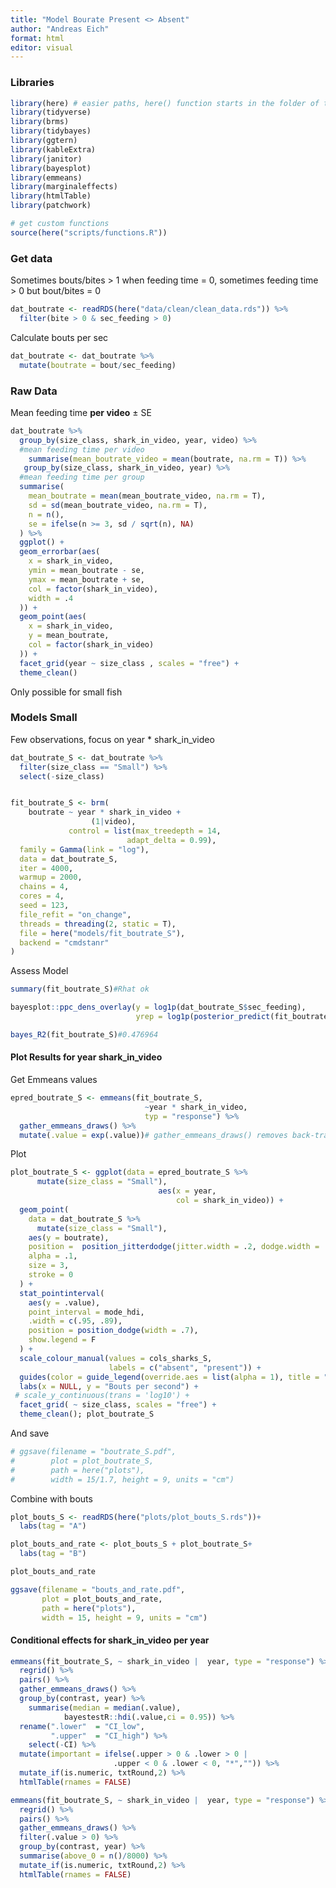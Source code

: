 ```yaml
---
title: "Model Bourate Present <> Absent"
author: "Andreas Eich"
format: html
editor: visual
---
```


### Libraries

```r
library(here) # easier paths, here() function starts in the folder of the RStudio project
library(tidyverse)
library(brms)
library(tidybayes)
library(ggtern)
library(kableExtra)
library(janitor)
library(bayesplot)
library(emmeans)
library(marginaleffects)
library(htmlTable)
library(patchwork)

# get custom functions
source(here("scripts/functions.R"))
```

### Get data

Sometimes bouts/bites \> 1 when feeding time = 0, sometimes feeding time \> 0 but bout/bites = 0

```r
dat_boutrate <- readRDS(here("data/clean/clean_data.rds")) %>% 
  filter(bite > 0 & sec_feeding > 0)
```

Calculate bouts per sec

```r
dat_boutrate <- dat_boutrate %>% 
  mutate(boutrate = bout/sec_feeding)
```

### Raw Data

Mean feeding time **per video** ± SE

```r
dat_boutrate %>%
  group_by(size_class, shark_in_video, year, video) %>%
  #mean feeding time per video
    summarise(mean_boutrate_video = mean(boutrate, na.rm = T)) %>%
   group_by(size_class, shark_in_video, year) %>%
  #mean feeding time per group
  summarise(
    mean_boutrate = mean(mean_boutrate_video, na.rm = T),
    sd = sd(mean_boutrate_video, na.rm = T),
    n = n(),
    se = ifelse(n >= 3, sd / sqrt(n), NA)
  ) %>%
  ggplot() +
  geom_errorbar(aes(
    x = shark_in_video,
    ymin = mean_boutrate - se,
    ymax = mean_boutrate + se,
    col = factor(shark_in_video),
    width = .4
  )) +
  geom_point(aes(
    x = shark_in_video,
    y = mean_boutrate,
    col = factor(shark_in_video)
  )) +
  facet_grid(year ~ size_class , scales = "free") +
  theme_clean()
```

Only possible for small fish

### Models Small

Few observations, focus on year \* shark_in_video

```r
dat_boutrate_S <- dat_boutrate %>%
  filter(size_class == "Small") %>% 
  select(-size_class)


fit_boutrate_S <- brm(
    boutrate ~ year * shark_in_video +
                  (1|video),
             control = list(max_treedepth = 14, 
                          adapt_delta = 0.99),
  family = Gamma(link = "log"),
  data = dat_boutrate_S,
  iter = 4000,
  warmup = 2000,
  chains = 4,
  cores = 4,
  seed = 123,
  file_refit = "on_change",
  threads = threading(2, static = T),
  file = here("models/fit_boutrate_S"),
  backend = "cmdstanr"
)
```

Assess Model

```r
summary(fit_boutrate_S)#Rhat ok

bayesplot::ppc_dens_overlay(y = log1p(dat_boutrate_S$sec_feeding), 
                            yrep = log1p(posterior_predict(fit_boutrate_S)[1:10,]))

bayes_R2(fit_boutrate_S)#0.476964
```

#### Plot Results for year shark_in_video

Get Emmeans values

```r
epred_boutrate_S <- emmeans(fit_boutrate_S,
                              ~year * shark_in_video, 
                              typ = "response") %>%   
  gather_emmeans_draws() %>% 
  mutate(.value = exp(.value))# gather_emmeans_draws() removes back-transformation
```

Plot

```r
plot_boutrate_S <- ggplot(data = epred_boutrate_S %>% 
      mutate(size_class = "Small"), 
                                 aes(x = year, 
                                     col = shark_in_video)) +
  geom_point(
    data = dat_boutrate_S %>% 
      mutate(size_class = "Small"),
    aes(y = boutrate),
    position =  position_jitterdodge(jitter.width = .2, dodge.width = .7),
    alpha = .1,
    size = 3,
    stroke = 0
  ) +
  stat_pointinterval(
    aes(y = .value),
    point_interval = mode_hdi,
    .width = c(.95, .89),
    position = position_dodge(width = .7),
    show.legend = F
  ) +
  scale_colour_manual(values = cols_sharks_S,
                      labels = c("absent", "present")) +
  guides(color = guide_legend(override.aes = list(alpha = 1), title = "Shark")) +
  labs(x = NULL, y = "Bouts per second") +
 # scale_y_continuous(trans = 'log10') +
  facet_grid( ~ size_class, scales = "free") +
  theme_clean(); plot_boutrate_S
```

And save

```r
# ggsave(filename = "boutrate_S.pdf",
#        plot = plot_boutrate_S, 
#        path = here("plots"),
#        width = 15/1.7, height = 9, units = "cm")
```

Combine with bouts

```r
plot_bouts_S <- readRDS(here("plots/plot_bouts_S.rds"))+
  labs(tag = "A")

plot_bouts_and_rate <- plot_bouts_S + plot_boutrate_S+
  labs(tag = "B")

plot_bouts_and_rate

ggsave(filename = "bouts_and_rate.pdf",
       plot = plot_bouts_and_rate,
       path = here("plots"),
       width = 15, height = 9, units = "cm")
```

#### Conditional effects for shark_in_video per year

```r
emmeans(fit_boutrate_S, ~ shark_in_video |  year, type = "response") %>%
  regrid() %>%
  pairs() %>%
  gather_emmeans_draws() %>%
  group_by(contrast, year) %>%
    summarise(median = median(.value),
            bayestestR::hdi(.value,ci = 0.95)) %>% 
  rename(".lower"  = "CI_low",
         ".upper"  = "CI_high") %>% 
    select(-CI) %>%
  mutate(important = ifelse(.upper > 0 & .lower > 0 |
                       .upper < 0 & .lower < 0, "*","")) %>% 
  mutate_if(is.numeric, txtRound,2) %>% 
  htmlTable(rnames = FALSE)

```

```r
emmeans(fit_boutrate_S, ~ shark_in_video |  year, type = "response") %>%
  regrid() %>%
  pairs() %>%
  gather_emmeans_draws() %>%
  filter(.value > 0) %>% 
  group_by(contrast, year) %>% 
  summarise(above_0 = n()/8000) %>% 
  mutate_if(is.numeric, txtRound,2) %>% 
  htmlTable(rnames = FALSE)
```
